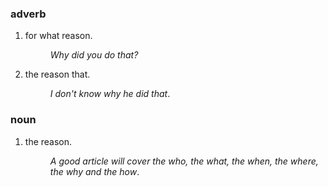 ===adverb===
#for what reason.
#:''Why did you do that?''
#the reason that.
#:''I don't know why he did that''.

===noun===
#the reason.
#:''A good article will cover the who, the what, the when, the where, the why and the how''.